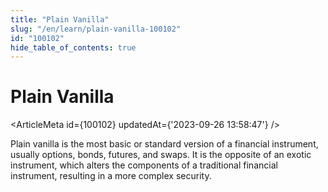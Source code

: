```yaml
---
title: "Plain Vanilla"
slug: "/en/learn/plain-vanilla-100102"
id: "100102"
hide_table_of_contents: true
---
```



# Plain Vanilla

<ArticleMeta id={100102} updatedAt={'2023-09-26 13:58:47'} />
<div className='border-solid border-b border-t-0 my-4 border-[var(--ifm-color-gray-300)]' />

Plain vanilla is the most basic or standard version of a financial instrument, usually options, bonds, futures, and swaps. It is the opposite of an exotic instrument, which alters the components of a traditional financial instrument, resulting in a more complex security.
